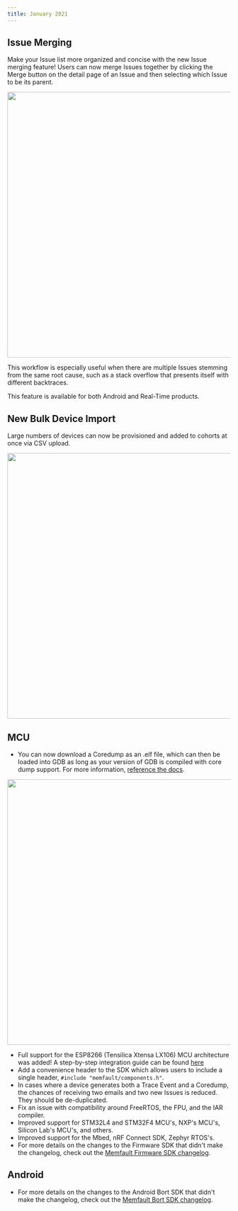 ```yaml
---
title: January 2021
---
```


## Issue Merging

Make your Issue list more organized and concise with the new Issue merging
feature! Users can now merge Issues together by clicking the Merge button on the
detail page of an Issue and then selecting which Issue to be its parent.

<p align="center">
  <img width="600" src="/img/blog/2021-01-31-issue-merging.gif" />
</p>
This workflow is especially useful when there are multiple Issues stemming from the
same root cause, such as a stack overflow that presents itself with different backtraces.

This feature is available for both Android and Real-Time products.

<!-- truncate -->

## New Bulk Device Import

Large numbers of devices can now be provisioned and added to cohorts at once via
CSV upload.

<p align="center">
  <img width="600" src="/img/blog/2021-01-31-device-csv-upload.gif" />
</p>

## MCU

- You can now download a Coredump as an .elf file, which can then be loaded into
  GDB as long as your version of GDB is compiled with core dump support. For
  more information, [reference the docs](https://mflt.io/coredump-elf-with-gdb).

<p align="center">
  <img width="600" src="/img/blog/2021-01-31-download-coredump.png" />
</p>

- Full support for the ESP8266 (Tensilica Xtensa LX106) MCU architecture was
  added! A step-by-step integration guide can be found
  [here](https://mflt.io/esp8266-tutorial)
- Add a convenience header to the SDK which allows users to include a single
  header, `#include "memfault/components.h"`.
- In cases where a device generates both a Trace Event and a Coredump, the
  chances of receiving two emails and two new Issues is reduced. They should be
  de-duplicated.
- Fix an issue with compatibility around FreeRTOS, the FPU, and the IAR
  compiler.
- Improved support for STM32L4 and STM32F4 MCU's, NXP's MCU's, Silicon Lab's
  MCU's, and others.
- Improved support for the Mbed, nRF Connect SDK, Zephyr RTOS's.
- For more details on the changes to the Firmware SDK that didn't make the
  changelog, check out the
  [Memfault Firmware SDK changelog](https://github.com/memfault/memfault-firmware-sdk/blob/master/CHANGES.md).

## Android

- For more details on the changes to the Android Bort SDK that didn't make the
  changelog, check out the
  [Memfault Bort SDK changelog](https://github.com/memfault/bort/blob/master/CHANGELOG.md).
